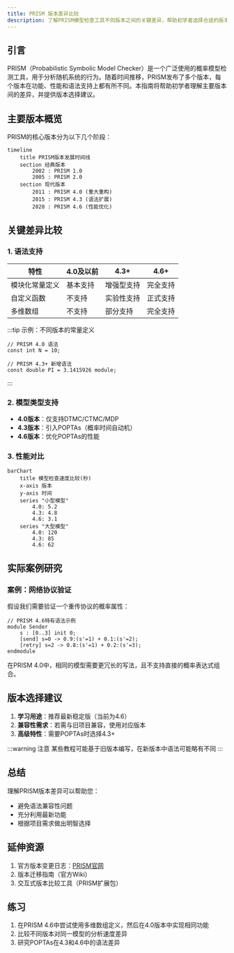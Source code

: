```yaml
---
title: PRISM 版本差异比较
description: 了解PRISM模型检查工具不同版本之间的关键差异，帮助初学者选择合适的版本进行学习和项目开发。
---
```


## 引言

PRISM（Probabilistic Symbolic Model Checker）是一个广泛使用的概率模型检测工具，用于分析随机系统的行为。随着时间推移，PRISM发布了多个版本，每个版本在功能、性能和语法支持上都有所不同。本指南将帮助初学者理解主要版本间的差异，并提供版本选择建议。

## 主要版本概览

PRISM的核心版本分为以下几个阶段：

```mermaid
timeline
    title PRISM版本发展时间线
    section 经典版本
        2002 : PRISM 1.0
        2005 : PRISM 2.0
    section 现代版本
        2011 : PRISM 4.0 (重大重构)
        2015 : PRISM 4.3 (语法扩展)
        2020 : PRISM 4.6 (性能优化)
```

## 关键差异比较

### 1. 语法支持

| 特性                | 4.0及以前 | 4.3+       | 4.6+       |
|---------------------|----------|------------|------------|
| 模块化常量定义      | 基本支持  | 增强型支持 | 完全支持   |
| 自定义函数          | 不支持    | 实验性支持 | 正式支持   |
| 多维数组            | 不支持    | 部分支持   | 完全支持   |

:::tip 示例：不同版本的常量定义
```prism
// PRISM 4.0 语法
const int N = 10; 

// PRISM 4.3+ 新增语法
const double PI = 3.1415926 module;
```
:::

### 2. 模型类型支持

- **4.0版本**：仅支持DTMC/CTMC/MDP
- **4.3版本**：引入POPTAs（概率时间自动机）
- **4.6版本**：优化POPTAs的性能

### 3. 性能对比

```mermaid
barChart
    title 模型检查速度比较(秒)
    x-axis 版本
    y-axis 时间
    series "小型模型"
        4.0: 5.2
        4.3: 4.8
        4.6: 3.1
    series "大型模型"
        4.0: 120
        4.3: 85
        4.6: 62
```

## 实际案例研究

### 案例：网络协议验证

假设我们需要验证一个重传协议的概率属性：

```prism
// PRISM 4.6特有语法示例
module Sender
    s : [0..3] init 0;
    [send] s=0 -> 0.9:(s'=1) + 0.1:(s'=2);
    [retry] s=2 -> 0.8:(s'=1) + 0.2:(s'=3);
endmodule
```

在PRISM 4.0中，相同的模型需要更冗长的写法，且不支持直接的概率表达式组合。

## 版本选择建议

1. **学习用途**：推荐最新稳定版（当前为4.6）
2. **兼容性需求**：若需与旧项目兼容，使用对应版本
3. **高级特性**：需要POPTAs时选择4.3+

:::warning 注意
某些教程可能基于旧版本编写，在新版本中语法可能略有不同
:::

## 总结

理解PRISM版本差异可以帮助您：

- 避免语法兼容性问题
- 充分利用最新功能
- 根据项目需求做出明智选择

## 延伸资源

1. 官方版本变更日志：[PRISM官网](https://www.prismmodelchecker.org)
2. 版本迁移指南（官方Wiki）
3. 交互式版本比较工具（PRISM扩展包）

## 练习

1. 在PRISM 4.6中尝试使用多维数组定义，然后在4.0版本中实现相同功能
2. 比较不同版本对同一模型的分析速度差异
3. 研究POPTAs在4.3和4.6中的语法差异